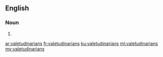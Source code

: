 ==English==

===Noun===
{{head|en}}

# {{plural of|valetudinarian}}

[[ar:valetudinarians]]
[[fr:valetudinarians]]
[[ku:valetudinarians]]
[[ml:valetudinarians]]
[[my:valetudinarians]]